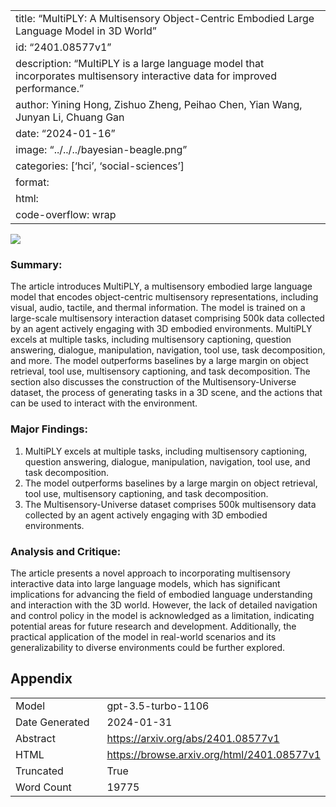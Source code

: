 
---
title: "MultiPLY: A Multisensory Object-Centric Embodied Large Language Model in 3D World"
id: "2401.08577v1"
description: "MultiPLY is a large language model that incorporates multisensory interactive data for improved performance."
author: Yining Hong, Zishuo Zheng, Peihao Chen, Yian Wang, Junyan Li, Chuang Gan
date: "2024-01-16"
image: "../../../bayesian-beagle.png"
categories: ['hci', 'social-sciences']
format:
  html:
    code-overflow: wrap
---

![](None)

### Summary:

The article introduces MultiPLY, a multisensory embodied large language model that encodes object-centric multisensory representations, including visual, audio, tactile, and thermal information. The model is trained on a large-scale multisensory interaction dataset comprising 500k data collected by an agent actively engaging with 3D embodied environments. MultiPLY excels at multiple tasks, including multisensory captioning, question answering, dialogue, manipulation, navigation, tool use, task decomposition, and more. The model outperforms baselines by a large margin on object retrieval, tool use, multisensory captioning, and task decomposition. The section also discusses the construction of the Multisensory-Universe dataset, the process of generating tasks in a 3D scene, and the actions that can be used to interact with the environment.

### Major Findings:
1. MultiPLY excels at multiple tasks, including multisensory captioning, question answering, dialogue, manipulation, navigation, tool use, and task decomposition.
2. The model outperforms baselines by a large margin on object retrieval, tool use, multisensory captioning, and task decomposition.
3. The Multisensory-Universe dataset comprises 500k multisensory data collected by an agent actively engaging with 3D embodied environments.

### Analysis and Critique:
The article presents a novel approach to incorporating multisensory interactive data into large language models, which has significant implications for advancing the field of embodied language understanding and interaction with the 3D world. However, the lack of detailed navigation and control policy in the model is acknowledged as a limitation, indicating potential areas for future research and development. Additionally, the practical application of the model in real-world scenarios and its generalizability to diverse environments could be further explored.

## Appendix

|          |          |
|----------|----------|
| Model     | gpt-3.5-turbo-1106       |
| Date Generated     | 2024-01-31       |
| Abstract | [https://arxiv.org/abs/2401.08577v1](https://arxiv.org/abs/2401.08577v1)        |
| HTML     | [https://browse.arxiv.org/html/2401.08577v1](https://browse.arxiv.org/html/2401.08577v1)       |
| Truncated       | True       |
| Word Count       | 19775       |